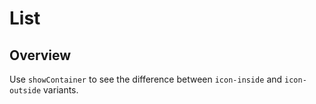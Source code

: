 
<Meta of={UnorderedListStories} />

# List

## Overview

Use `showContainer` to see the difference between `icon-inside` and `icon-outside` variants.

<Canvas>
  <Story of={UnorderedListStories.UnorderedList} />
</Canvas>

<Controls />
